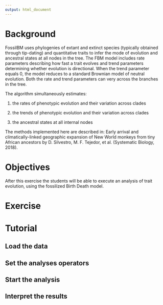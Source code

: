 ```yaml
---
output: html_document
---
```


# Background
FossilBM uses phylogenies of extant and extinct species (typically obtained through tip-dating) and quantitative traits to infer the mode of evolution and ancestral states at all nodes in the tree. The FBM model includes rate parameters describing how fast a trait evolves and trend parameters determining whether evolution is directional. When the trend parameter equals 0, the model reduces to a standard Brownian model of neutral evolution. Both the rate and trend parameters can very across the branches in the tree.

The algorithm simultaneously estimates:

1. the rates of phenotypic evolution and their variation across clades

2. the trends of phenotypic evolution and their variation across clades

3. the ancestral states at all internal nodes

The methods implemented here are described in: Early arrival and climatically-linked geographic expansion of New World monkeys from tiny African ancestors by D. Silvestro, M. F. Tejedor, et al. (Systematic Biology, 2018).

# Objectives
After this exercise the students will be able to execute an analysis of trait evolution, using the fossilized Birth Death model.

# Exercise

# Tutorial

## Load the data

## Set the analyses operators

## Start the analysis

## Interpret the results
